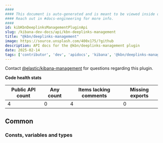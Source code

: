 ```yaml
---
####
#### This document is auto-generated and is meant to be viewed inside our experimental, new docs system.
#### Reach out in #docs-engineering for more info.
####
id: kibKbnDeeplinksManagementPluginApi
slug: /kibana-dev-docs/api/kbn-deeplinks-management
title: "@kbn/deeplinks-management"
image: https://source.unsplash.com/400x175/?github
description: API docs for the @kbn/deeplinks-management plugin
date: 2025-02-14
tags: ['contributor', 'dev', 'apidocs', 'kibana', '@kbn/deeplinks-management']
---
```




Contact [@elastic/kibana-management](https://github.com/orgs/elastic/teams/kibana-management) for questions regarding this plugin.

**Code health stats**

| Public API count  | Any count | Items lacking comments | Missing exports |
|-------------------|-----------|------------------------|-----------------|
| 4 | 0 | 4 | 0 |

## Common

### Consts, variables and types
<DocDefinitionList data={kbnDeeplinksManagementObj.common.misc}/>


